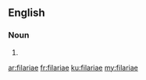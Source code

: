 ==English==

===Noun===
{{head|en|plural}}

# {{plural of|filaria|lang=en|nocat=1}}

[[ar:filariae]]
[[fr:filariae]]
[[ku:filariae]]
[[my:filariae]]